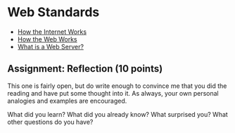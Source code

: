 # Web Standards

- [How the Internet Works](https://developer.mozilla.org/en-US/docs/Learn_web_development/Howto/Web_mechanics/How_does_the_Internet_work)
- [How the Web Works](https://developer.mozilla.org/en-US/docs/Learn_web_development/Getting_started/Web_standards/How_the_web_works)
- [What is a Web Server?](https://developer.mozilla.org/en-US/docs/Learn_web_development/Howto/Web_mechanics/What_is_a_web_server)

## Assignment: Reflection (10 points)

This one is fairly open, but do write enough to convince me that you did the reading and have put some thought into it. As always, your own personal analogies and examples are encouraged.

What did you learn? What did you already know? What surprised you? What other questions do you have?
